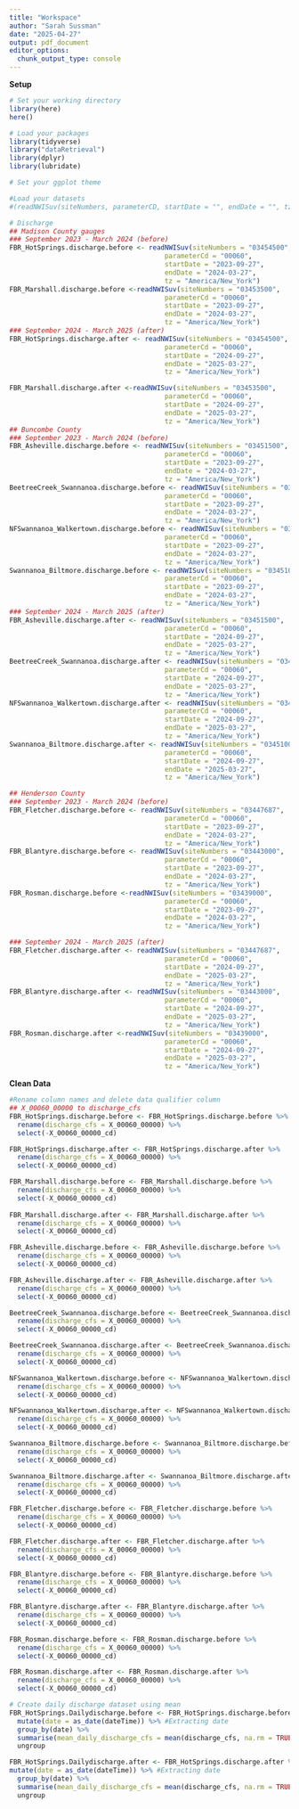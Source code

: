 ```yaml
---
title: "Workspace"
author: "Sarah Sussman"
date: "2025-04-27"
output: pdf_document
editor_options: 
  chunk_output_type: console
---
```

**Setup**
```r
# Set your working directory
library(here)
here()

# Load your packages
library(tidyverse)
library("dataRetrieval")
library(dplyr)
library(lubridate)

# Set your ggplot theme

#Load your datasets
#(readNWISuv(siteNumbers, parameterCD, startDate = "", endDate = "", tz = "UTC))

# Discharge
## Madison County gauges
### September 2023 - March 2024 (before)
FBR_HotSprings.discharge.before <- readNWISuv(siteNumbers = "03454500",
                                       parameterCd = "00060",
                                       startDate = "2023-09-27", 
                                       endDate = "2024-03-27", 
                                       tz = "America/New_York")
FBR_Marshall.discharge.before <-readNWISuv(siteNumbers = "03453500",
                                       parameterCd = "00060",
                                       startDate = "2023-09-27", 
                                       endDate = "2024-03-27", 
                                       tz = "America/New_York")
### September 2024 - March 2025 (after)
FBR_HotSprings.discharge.after <- readNWISuv(siteNumbers = "03454500",
                                       parameterCd = "00060",
                                       startDate = "2024-09-27", 
                                       endDate = "2025-03-27", 
                                       tz = "America/New_York")

FBR_Marshall.discharge.after <-readNWISuv(siteNumbers = "03453500",
                                       parameterCd = "00060",
                                       startDate = "2024-09-27", 
                                       endDate = "2025-03-27", 
                                       tz = "America/New_York")
## Buncombe County
### September 2023 - March 2024 (before)
FBR_Asheville.discharge.before <- readNWISuv(siteNumbers = "03451500",
                                       parameterCd = "00060",
                                       startDate = "2023-09-27", 
                                       endDate = "2024-03-27", 
                                       tz = "America/New_York")
BeetreeCreek_Swannanoa.discharge.before <- readNWISuv(siteNumbers = "03450000",
                                       parameterCd = "00060",
                                       startDate = "2023-09-27", 
                                       endDate = "2024-03-27", 
                                       tz = "America/New_York")
NFSwannanoa_Walkertown.discharge.before <- readNWISuv(siteNumbers = "0344894205",
                                       parameterCd = "00060",
                                       startDate = "2023-09-27", 
                                       endDate = "2024-03-27", 
                                       tz = "America/New_York")
Swannanoa_Biltmore.discharge.before <- readNWISuv(siteNumbers = "03451000",
                                       parameterCd = "00060",
                                       startDate = "2023-09-27", 
                                       endDate = "2024-03-27", 
                                       tz = "America/New_York")
### September 2024 - March 2025 (after)
FBR_Asheville.discharge.after <- readNWISuv(siteNumbers = "03451500",
                                       parameterCd = "00060",
                                       startDate = "2024-09-27", 
                                       endDate = "2025-03-27", 
                                       tz = "America/New_York")
BeetreeCreek_Swannanoa.discharge.after <- readNWISuv(siteNumbers = "03450000",
                                       parameterCd = "00060",
                                       startDate = "2024-09-27", 
                                       endDate = "2025-03-27", 
                                       tz = "America/New_York")
NFSwannanoa_Walkertown.discharge.after <- readNWISuv(siteNumbers = "0344894205",
                                       parameterCd = "00060",
                                       startDate = "2024-09-27", 
                                       endDate = "2025-03-27", 
                                       tz = "America/New_York")
Swannanoa_Biltmore.discharge.after <- readNWISuv(siteNumbers = "03451000",
                                       parameterCd = "00060",
                                       startDate = "2024-09-27", 
                                       endDate = "2025-03-27", 
                                       tz = "America/New_York")

## Henderson County
### September 2023 - March 2024 (before)
FBR_Fletcher.discharge.before <- readNWISuv(siteNumbers = "03447687",
                                       parameterCd = "00060",
                                       startDate = "2023-09-27", 
                                       endDate = "2024-03-27", 
                                       tz = "America/New_York")
FBR_Blantyre.discharge.before <- readNWISuv(siteNumbers = "03443000",
                                       parameterCd = "00060",
                                       startDate = "2023-09-27", 
                                       endDate = "2024-03-27", 
                                       tz = "America/New_York")
FBR_Rosman.discharge.before <-readNWISuv(siteNumbers = "03439000",
                                       parameterCd = "00060",
                                       startDate = "2023-09-27", 
                                       endDate = "2024-03-27", 
                                       tz = "America/New_York")

### September 2024 - March 2025 (after)
FBR_Fletcher.discharge.after <- readNWISuv(siteNumbers = "03447687",
                                       parameterCd = "00060",
                                       startDate = "2024-09-27", 
                                       endDate = "2025-03-27", 
                                       tz = "America/New_York")
FBR_Blantyre.discharge.after <- readNWISuv(siteNumbers = "03443000",
                                       parameterCd = "00060",
                                       startDate = "2024-09-27", 
                                       endDate = "2025-03-27", 
                                       tz = "America/New_York")
FBR_Rosman.discharge.after <-readNWISuv(siteNumbers = "03439000",
                                       parameterCd = "00060",
                                       startDate = "2024-09-27", 
                                       endDate = "2025-03-27", 
                                       tz = "America/New_York")


```
**Clean Data**
```r
#Rename column names and delete data qualifier column
## X_00060_00000 to discharge_cfs
FBR_HotSprings.discharge.before <- FBR_HotSprings.discharge.before %>%
  rename(discharge_cfs = X_00060_00000) %>%
  select(-X_00060_00000_cd)

FBR_HotSprings.discharge.after <- FBR_HotSprings.discharge.after %>%
  rename(discharge_cfs = X_00060_00000) %>%
  select(-X_00060_00000_cd)

FBR_Marshall.discharge.before <- FBR_Marshall.discharge.before %>%
  rename(discharge_cfs = X_00060_00000) %>%
  select(-X_00060_00000_cd)
  
FBR_Marshall.discharge.after <- FBR_Marshall.discharge.after %>%
  rename(discharge_cfs = X_00060_00000) %>%
  select(-X_00060_00000_cd)

FBR_Asheville.discharge.before <- FBR_Asheville.discharge.before %>%
  rename(discharge_cfs = X_00060_00000) %>%
  select(-X_00060_00000_cd)

FBR_Asheville.discharge.after <- FBR_Asheville.discharge.after %>%
  rename(discharge_cfs = X_00060_00000) %>%
  select(-X_00060_00000_cd)

BeetreeCreek_Swannanoa.discharge.before <- BeetreeCreek_Swannanoa.discharge.before %>%
  rename(discharge_cfs = X_00060_00000) %>%
  select(-X_00060_00000_cd)

BeetreeCreek_Swannanoa.discharge.after <- BeetreeCreek_Swannanoa.discharge.after %>%
  rename(discharge_cfs = X_00060_00000) %>%
  select(-X_00060_00000_cd)

NFSwannanoa_Walkertown.discharge.before <- NFSwannanoa_Walkertown.discharge.before %>%
  rename(discharge_cfs = X_00060_00000) %>%
  select(-X_00060_00000_cd)

NFSwannanoa_Walkertown.discharge.after <- NFSwannanoa_Walkertown.discharge.after %>%
  rename(discharge_cfs = X_00060_00000) %>%
  select(-X_00060_00000_cd)

Swannanoa_Biltmore.discharge.before <- Swannanoa_Biltmore.discharge.before %>%
  rename(discharge_cfs = X_00060_00000) %>%
  select(-X_00060_00000_cd)

Swannanoa_Biltmore.discharge.after <- Swannanoa_Biltmore.discharge.after %>%
  rename(discharge_cfs = X_00060_00000) %>%
  select(-X_00060_00000_cd)

FBR_Fletcher.discharge.before <- FBR_Fletcher.discharge.before %>%
  rename(discharge_cfs = X_00060_00000) %>%
  select(-X_00060_00000_cd)

FBR_Fletcher.discharge.after <- FBR_Fletcher.discharge.after %>%
  rename(discharge_cfs = X_00060_00000) %>%
  select(-X_00060_00000_cd)

FBR_Blantyre.discharge.before <- FBR_Blantyre.discharge.before %>%
  rename(discharge_cfs = X_00060_00000) %>%
  select(-X_00060_00000_cd)

FBR_Blantyre.discharge.after <- FBR_Blantyre.discharge.after %>%
  rename(discharge_cfs = X_00060_00000) %>%
  select(-X_00060_00000_cd)

FBR_Rosman.discharge.before <- FBR_Rosman.discharge.before %>%
  rename(discharge_cfs = X_00060_00000) %>%
  select(-X_00060_00000_cd)

FBR_Rosman.discharge.after <- FBR_Rosman.discharge.after %>%
  rename(discharge_cfs = X_00060_00000) %>%
  select(-X_00060_00000_cd)

# Create daily discharge dataset using mean
FBR_HotSprings.Dailydischarge.before <- FBR_HotSprings.discharge.before %>%
  mutate(date = as_date(dateTime)) %>% #Extracting date
  group_by(date) %>%
  summarise(mean_daily_discharge_cfs = mean(discharge_cfs, na.rm = TRUE)) %>%
  ungroup

FBR_HotSprings.Dailydischarge.after <- FBR_HotSprings.discharge.after %>%
mutate(date = as_date(dateTime)) %>% #Extracting date
  group_by(date) %>%
  summarise(mean_daily_discharge_cfs = mean(discharge_cfs, na.rm = TRUE)) %>%
  ungroup

```

